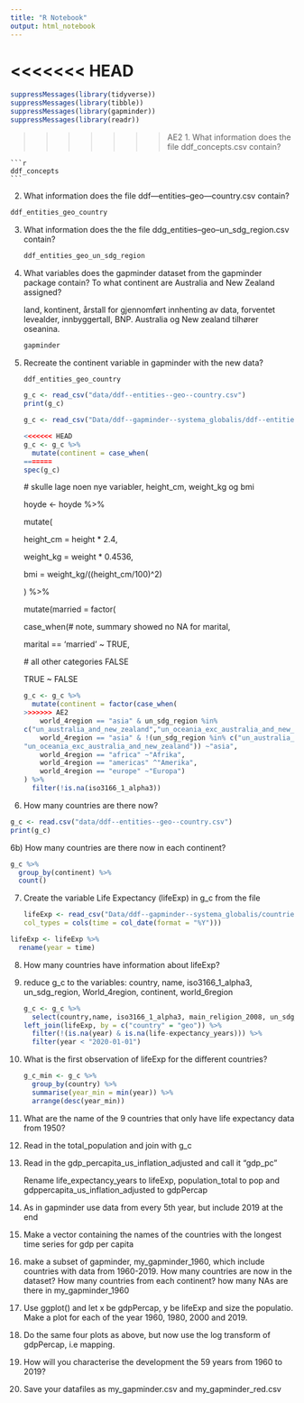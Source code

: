 ```yaml
---
title: "R Notebook"
output: html_notebook
---
```


<<<<<<< HEAD
=======
```r
suppressMessages(library(tidyverse))
suppressMessages(library(tibble))
suppressMessages(library(gapminder))
suppressMessages(library(readr))
```

>>>>>>> AE2
1.  What information does the file ddf_concepts.csv contain?

    ```r
    ddf_concepts
    ```

2.  What information does the file ddf---entities--geo---country.csv
    contain?

```r
ddf_entities_geo_country
```

3.  What information does the the file
    ddg_entities--geo--un_sdg_region.csv contain?

    ```r
    ddf_entities_geo_un_sdg_region

    ```

4.  What variables does the gapminder dataset from the gapminder package
    contain? To what continent are Australia and New Zealand assigned?

    land, kontinent, årstall for gjennomført innhenting av data,
    forventet levealder, innbyggertall, BNP. Australia og New zealand
    tilhører oseanina.

    ```r
    gapminder
    ```

5.  Recreate the continent variable in gapminder with the new data?

    ```r
    ddf_entities_geo_country


    ```

    ```r
    g_c <- read_csv("data/ddf--entities--geo--country.csv")
    print(g_c)
    ```

    ```r
    g_c <- read_csv("Data/ddf--gapminder--systema_globalis/ddf--entities--geo--country.csv")
    ```

    ```r
<<<<<<< HEAD
    g_c <- g_c %>%
      mutate(continent = case_when(
=======
    spec(g_c)

    ```

    \# skulle lage noen nye variabler, height_cm, weight_kg og bmi

    hoyde \<- hoyde %\>%

    mutate(

    height_cm = height \* 2.4,

    weight_kg = weight \* 0.4536,

    bmi = weight_kg/((height_cm/100)\^2)

    ) %\>%

    mutate(married = factor(

    case_when(\# note, summary showed no NA for marital,

    marital == 'married' \~ TRUE,

    \# all other categories FALSE

    TRUE \~ FALSE

    ```r
    g_c <- g_c %>%
      mutate(continent = factor(case_when(
>>>>>>> AE2
        world_4region == "asia" & un_sdg_region %in%
    c("un_australia_and_new_zealand","un_oceania_exc_australia_and_new_zealand") ~ "oceania",
        world_4region == "asia" & !(un_sdg_region %in% c("un_australia_and_new_zealand", 
    "un_oceania_exc_australia_and_new_zealand")) ~"asia", 
        world_4region == "africa" ~"Afrika",
        world_4region == "americas" ^"Amerika",
        world_4region == "europe" ~"Europa")
    ) %>%
      filter(!is.na(iso3166_1_alpha3))
    ```

6.  How many countries are there now?

```r
g_c <- read.csv("data/ddf--entities--geo--country.csv")
print(g_c)
```

6b) How many countries are there now in each continent?

```r
g_c %>%
  group_by(continent) %>%
  count()
```

7.  Create the variable Life Expectancy (lifeExp) in g_c from the file

    ```r
    lifeExp <- read_csv("Data/ddf--gapminder--systema_globalis/countries-etc-datapoints/ddf--datapoints-life_expectancy_years-by-geo-time-csv"
    col_types = cols(time = col_date(format = "%Y")))
    ```

```r
lifeExp <- lifeExp %>%
  rename(year = time)
```

8.  How many countries have information about lifeExp?

9.  reduce g_c to the variables: country, name, iso3166_1\_alpha3,
    un_sdg_region, World_4region, continent, world_6region

    ```r
    g_c <- g_c %>%
      select(country,name, iso3166_1_alpha3, main_religion_2008, un_sdg_region, world_4region, continent, world_6region)
    left_join(lifeExp, by = c("country" = "geo")) %>%
      filter(!(is.na(year) & is.na(life-expectancy_years))) %>%
      filter(year < "2020-01-01")
    ```

10. What is the first observation of lifeExp for the different
    countries?

    ```r
    g_c_min <- g_c %>%
      group_by(country) %>%
      summarise(year_min = min(year)) %>%
      arrange(desc(year_min))


    ```

11. What are the name of the 9 countries that only have life expectancy
    data from 1950?

12. Read in the total_population and join with g_c

13. Read in the gdp_percapita_us_inflation_adjusted and call it "gdp_pc"

    Rename life_expectancy_years to lifeExp, population_total to pop and
    gdppercapita_us_inflation_adjusted to gdpPercap

14. As in gapminder use data from every 5th year, but include 2019 at
    the end

15. Make a vector containing the names of the countries with the longest
    time series for gdp per capita

16. make a subset of gapminder, my_gapminder_1960, which include
    countries with data from 1960-2019. How many countries are now in
    the dataset? How many countries from each continent? how many NAs
    are there in my_gapminder_1960

17. Use ggplot() and let x be gdpPercap, y be lifeExp and size the
    populatio. Make a plot for each of the year 1960, 1980, 2000
    and 2019.

18. Do the same four plots as above, but now use the log transform of
    gdpPercap, i.e mapping.

19. How will you characterise the development the 59 years from 1960 to
    2019?

20. Save your datafiles as my_gapminder.csv and my_gapminder_red.csv
